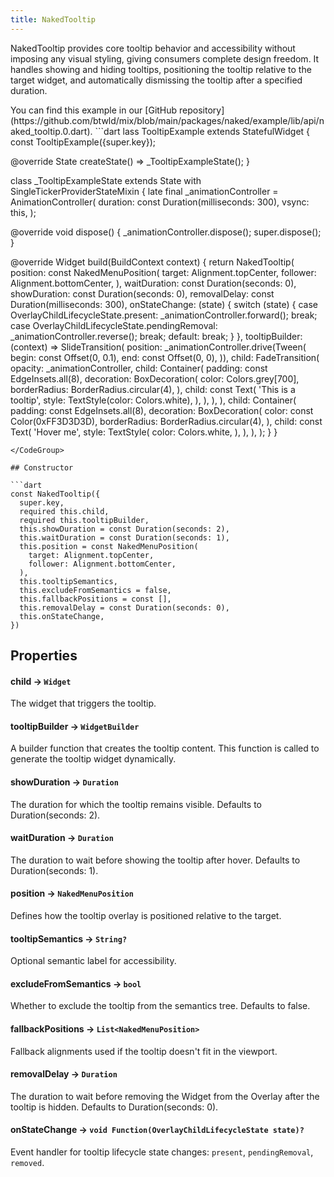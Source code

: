 ```yaml
---
title: NakedTooltip
---
```


NakedTooltip provides core tooltip behavior and accessibility without imposing any visual styling, giving consumers complete design freedom. It handles showing and hiding tooltips, positioning the tooltip relative to the target widget, and automatically dismissing the tooltip after a specified duration.

<Info>
  You can find this example in our [GitHub repository](https://github.com/btwld/mix/blob/main/packages/naked/example/lib/api/naked_tooltip.0.dart).
</Info>
<CodeGroup title="Usage Example" defaultLanguage="dart">
```dart
lass TooltipExample extends StatefulWidget {
  const TooltipExample({super.key});

  @override
  State<TooltipExample> createState() => _TooltipExampleState();
}

class _TooltipExampleState extends State<TooltipExample>
    with SingleTickerProviderStateMixin {
  late final _animationController = AnimationController(
    duration: const Duration(milliseconds: 300),
    vsync: this,
  );

  @override
  void dispose() {
    _animationController.dispose();
    super.dispose();
  }

  @override
  Widget build(BuildContext context) {
    return NakedTooltip(
      position: const NakedMenuPosition(
        target: Alignment.topCenter,
        follower: Alignment.bottomCenter,
      ),
      waitDuration: const Duration(seconds: 0),
      showDuration: const Duration(seconds: 0),
      removalDelay: const Duration(milliseconds: 300),
      onStateChange: (state) {
        switch (state) {
          case OverlayChildLifecycleState.present:
            _animationController.forward();
            break;
          case OverlayChildLifecycleState.pendingRemoval:
            _animationController.reverse();
            break;
          default:
            break;
        }
      },
      tooltipBuilder: (context) => SlideTransition(
        position: _animationController.drive(Tween<Offset>(
          begin: const Offset(0, 0.1),
          end: const Offset(0, 0),
        )),
        child: FadeTransition(
          opacity: _animationController,
          child: Container(
            padding: const EdgeInsets.all(8),
            decoration: BoxDecoration(
              color: Colors.grey[700],
              borderRadius: BorderRadius.circular(4),
            ),
            child: const Text(
              'This is a tooltip',
              style: TextStyle(color: Colors.white),
            ),
          ),
        ),
      ),
      child: Container(
        padding: const EdgeInsets.all(8),
        decoration: BoxDecoration(
          color: const Color(0xFF3D3D3D),
          borderRadius: BorderRadius.circular(4),
        ),
        child: const Text(
          'Hover me',
          style: TextStyle(
            color: Colors.white,
          ),
        ),
      ),
    );
  }
}
```
</CodeGroup>

## Constructor

```dart
const NakedTooltip({
  super.key,
  required this.child,
  required this.tooltipBuilder,
  this.showDuration = const Duration(seconds: 2),
  this.waitDuration = const Duration(seconds: 1),
  this.position = const NakedMenuPosition(
    target: Alignment.topCenter,
    follower: Alignment.bottomCenter,
  ),
  this.tooltipSemantics,
  this.excludeFromSemantics = false,
  this.fallbackPositions = const [],
  this.removalDelay = const Duration(seconds: 0),
  this.onStateChange,
})
```

## Properties

#### child  → `Widget`
The widget that triggers the tooltip.

#### tooltipBuilder → `WidgetBuilder`
A builder function that creates the tooltip content. This function is called to generate the tooltip widget dynamically.

#### showDuration → `Duration`
The duration for which the tooltip remains visible. Defaults to Duration(seconds: 2).

#### waitDuration → `Duration`
The duration to wait before showing the tooltip after hover. Defaults to Duration(seconds: 1).

#### position → `NakedMenuPosition`
Defines how the tooltip overlay is positioned relative to the target.

#### tooltipSemantics → `String?`
Optional semantic label for accessibility.

#### excludeFromSemantics → `bool`
Whether to exclude the tooltip from the semantics tree. Defaults to false.

#### fallbackPositions → `List<NakedMenuPosition>`
Fallback alignments used if the tooltip doesn't fit in the viewport.

#### removalDelay → `Duration`
The duration to wait before removing the Widget from the Overlay after the tooltip is hidden. Defaults to Duration(seconds: 0).

#### onStateChange → `void Function(OverlayChildLifecycleState state)?`
Event handler for tooltip lifecycle state changes: `present`, `pendingRemoval`, `removed`.
